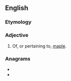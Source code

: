 ==English==

===Etymology===
{{suffix|en|maple|y}}

===Adjective===
{{en-adj}}

# Of, or pertaining to, [[maple]].

===Anagrams===
* {{l|en|amply}}
* {{l|en|palmy}}